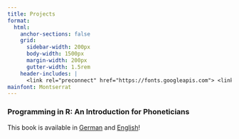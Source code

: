 ```yaml
---
title: Projects
format:
  html: 
    anchor-sections: false
    grid:
      sidebar-width: 200px
      body-width: 1500px
      margin-width: 200px
      gutter-width: 1.5rem
    header-includes: |
      <link rel="preconnect" href="https://fonts.googleapis.com"> <link rel="preconnect" href="https://fonts.gstatic.com" crossorigin> <link href="https://fonts.googleapis.com/css2?family=Montserrat:ital,wght@0,100..900;1,100..900&display=swap" rel="stylesheet"> <link rel="stylesheet" media="screen" href="https://fontlibrary.org//face/tex-gyre-adventor" type="text/css"/>
mainfont: Montserrat
---
```


```{=html}
<h3>Programming in R: An Introduction for Phoneticians</h3>
<p>This book is available in <a href="https://johannacronenberg.github.io/projects/book/deutsch/book-output/index.html" target="_blank">German</a> and <a href="https://johannacronenberg.github.io/projects/book/english/book-output/index.html" target="_blank">English</a>!</p>
```




